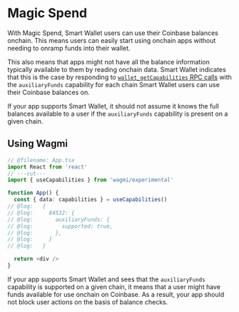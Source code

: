 # Magic Spend

With Magic Spend, Smart Wallet users can use their Coinbase balances onchain. This means users can easily start using onchain apps without needing to onramp funds into their wallet.

This also means that apps might not have all the balance information typically available to them by reading onchain data. Smart Wallet indicates that this is the case by responding to [`wallet_getCapabilities` RPC calls](https://eip5792.xyz/reference/getCapabilities) with the `auxiliaryFunds` capability for each chain Smart Wallet users can use their Coinbase balances on.

If your app supports Smart Wallet, it should not assume it knows the full balances available to a user if the `auxiliaryFunds` capability is present on a given chain.

## Using Wagmi

```ts twoslash [App.tsx]
// @filename: App.tsx
import React from 'react'
// ---cut---
import { useCapabilities } from 'wagmi/experimental'

function App() {
  const { data: capabilities } = useCapabilities()
// @log:   {
// @log:     84532: {
// @log:       auxiliaryFunds: {
// @log:         supported: true,
// @log:       },
// @log:     }  
// @log:   }

  return <div />
}
```

If your app supports Smart Wallet and sees that the `auxiliaryFunds` capability is supported on a given chain, 
it means that a user might have funds available for use onchain on Coinbase. 
As a result, your app should not block user actions on the basis of balance checks.